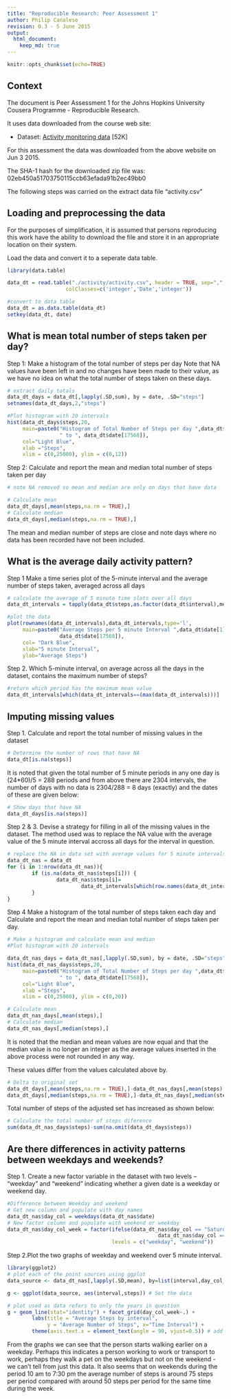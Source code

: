 ```yaml
---
title: "Reproducible Research: Peer Assessment 1"
author: Philip Canalese
revision: 0.3 - 5 June 2015
output: 
  html_document:
    keep_md: true
---
```


```r
knitr::opts_chunk$set(echo=TRUE)
```

## Context

The document is Peer Assessment 1 for the Johns Hopkins University Cousera Programme - Reproducible Research.

It uses data downloaded from the course web site:

* Dataset: [Activity monitoring data](https://d396qusza40orc.cloudfront.net/repdata%2Fdata%2Factivity.zip) [52K]

For this assessment the data was downloaded from the above website on Jun 3 2015.

The SHA-1 hash for the downloaded zip file was:
02eb450a51703750115ccb63efada91b2ec49bb0

The following steps was carried on the extract data file "activity.csv"

## Loading and preprocessing the data
For the purposes of simplification, it is assumed that persons reproducing this work have the ability to download the file and store it in an appropriate location on their system.

Load the data and convert it to a seperate data table.

```r

library(data.table)

data_dt = read.table("./activity/activity.csv", header = TRUE, sep=",", 
                   colClasses=c('integer','Date','integer'))

#convert to data table
data_dt = as.data.table(data_dt)
setkey(data_dt, date)

```



## What is mean total number of steps taken per day?

Step 1: Make a histogram of the total number of steps per day
Note that NA values have been left in and no changes have been made to their value, 
as we have no idea on what the total number of steps taken on these days.

```r

# extract daily totals
data_dt_days = data_dt[,lapply(.SD,sum), by = date, .SD="steps"]
setnames(data_dt_days,2,"steps")

#Plot histogram with 20 intervals
hist(data_dt_days$steps,20, 
     main=paste0("Histogram of Total Number of Steps per day ",data_dt$date[1],
                 " to ", data_dt$date[17568]), 
     col="Light Blue",
     xlab ="Steps",
     xlim = c(0,25000), ylim = c(0,12))

```

Step 2: Calculate and report the mean and median total number of steps taken per day


```r
# note NA removed so mean and median are only on days that have data

# Calculate mean 
data_dt_days[,mean(steps,na.rm = TRUE),]
# Calculate median
data_dt_days[,median(steps,na.rm = TRUE),]

```

The mean and median number of steps are close and note days where no data has been recorded have not been included.

## What is the average daily activity pattern?

Step 1 Make a time series plot of the 5-minute interval and the average number of steps taken, averaged across all days

```r

# calculate the average of 5 minute time slots over all days
data_dt_intervals = tapply(data_dt$steps,as.factor(data_dt$interval),mean,na.rm=TRUE)

#plot the data
plot(rownames(data_dt_intervals),data_dt_intervals,type='l',
     main=paste0("Average Steps per 5 minute Interval ",data_dt$date[1]," to ",
                 data_dt$date[17568]),
     col= "Dark Blue",
     xlab="5 minute Interval",
     ylab="Average Steps")

```

Step 2. Which 5-minute interval, on average across all the days in the dataset, contains the maximum number of steps?

```r
#return which period has the maximum mean value
data_dt_intervals[which(data_dt_intervals==(max(data_dt_intervals)))]

```



## Imputing missing values

Step 1. Calculate and report the total number of missing values in the dataset

```r
# Determine the number of rows that have NA
data_dt[is.na(steps)]

```

It is noted that given the total number of 5 minute periods in any one day is (24*60)/5 = 288 periods and from above there are 2304 intervals, the number of days with no data is 2304/288 = 8 days (exactly) and the dates of these are given below:

```r
# Show days that have NA
data_dt_days[is.na(steps)]
```


Step 2 & 3. Devise a strategy for filling in all of the missing values in the dataset.
The method used was to replace the NA value with the average value of the 5 minute 
interval accross all days for the interval in question.

```r

# replace the NA in data set with average values for 5 minute intervals
data_dt_nas = data_dt
for (i in 1:nrow(data_dt_nas)){
        if (is.na(data_dt_nas$steps[i])) {
                data_dt_nas$steps[i]=
                        data_dt_intervals[which(row.names(data_dt_intervals)==data_dt_nas$interval[i])]
        }
}

```

Step 4 Make a histogram of the total number of steps taken each day and Calculate
and report the mean and median total number of steps taken per day.

```r
# Make a histogram and calculate mean and median
#Plot histogram with 20 intervals

data_dt_nas_days = data_dt_nas[,lapply(.SD,sum), by = date, .SD="steps"]
hist(data_dt_nas_days$steps,20, 
     main=paste0("Histogram of Total Number of Steps per day ",data_dt$date[1],
                 " to ", data_dt$date[17568]),
     col="Light Blue",
     xlab ="Steps",
     xlim = c(0,25000), ylim = c(0,20))

# Calculate mean 
data_dt_nas_days[,mean(steps),]
# Calculate median
data_dt_nas_days[,median(steps),]

```
It is noted that the median and mean values are now equal and that the median value is no longer an integer as the average values inserted in the above process were not rounded in any way.

These values differ from the values calculated above by.

```r
# Delta to original set
data_dt_days[,mean(steps,na.rm = TRUE),]-data_dt_nas_days[,mean(steps),]
data_dt_days[,median(steps,na.rm = TRUE),]-data_dt_nas_days[,median(steps),]

```
Total number of steps of the adjusted set has increased as shown below:

```r
# Calculate the total number of steps diference
sum(data_dt_nas_days$steps)-sum(na.omit(data_dt_days$steps))

```



## Are there differences in activity patterns between weekdays and weekends?

Step 1. Create a new factor variable in the dataset with two levels -- "weekday" and "weekend" indicating whether a given date is a weekday or weekend day.

```r

#Difference between Weekday and weekend
# Get new column and populate with day names
data_dt_nas$day_col = weekdays(data_dt_nas$date)
# New factor column and populate with weekend or weekday
data_dt_nas$day_col_week = factor(ifelse(data_dt_nas$day_col == "Saturday" | 
                                                 data_dt_nas$day_col == "Sunday", "weekend", "weekday"), 
                                  levels = c("weekday", "weekend"))

```

Step 2.Plot the two graphs of weekday and weekend over 5 minute interval.

```r
library(ggplot2)
# plot each of the point sources using ggplot
data_source <- data_dt_nas[,lapply(.SD,mean), by=list(interval,day_col_week), .SDcols = "steps"]

g <- ggplot(data_source, aes(interval,steps)) # Set the data

# plot used as data refers to only the years in question
g + geom_line(stat="identity") + facet_grid(day_col_week~.) + 
        labs(title = "Average Steps by interval",
             y = "Average Number of Steps", x="Time Interval") +
        theme(axis.text.x = element_text(angle = 90, vjust=0.5)) # add the elements


```

From the graphs we can see that the person starts walking earlier on a weekday.  Perhaps this indicates a person working to work or transport to work, perhaps they walk a pet on the weekdays but not on the weekend - we can't tell from just this data.
It also seems that on weekends during the period 10 am to 7:30 pm the average number of steps is around 75 steps per period compared with around 50 steps per period for the same time during the week.
